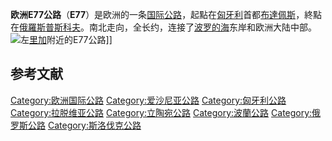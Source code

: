 {{Infobox road2
| country = EUR
| type    = E
| route   = 77
| map        = E77 route.svg
| direction_a = 北
| terminus_a = 俄罗斯[[普斯科夫|普斯科夫]]
| junction   = 
| direction_b = 南
| terminus_b = 匈牙利[[布達佩斯|布達佩斯]]
| countries  = [[俄罗斯|俄罗斯]]、[[爱沙尼亚|爱沙尼亚]]、[[拉脱维亚|拉脱维亚]]、[[立陶宛|立陶宛]]、[[波兰|波兰]]、[[斯洛伐克|斯洛伐克]]、[[匈牙利|匈牙利]]
}}

{{unreferenced|time=2017-11-19T10:51:57+00:00}}
'''欧洲E77公路'''（'''E77'''）是欧洲的一条[[欧洲国际公路|国际公路]]，起點在[[匈牙利|匈牙利]]首都[[布達佩斯|布達佩斯]]，終點在[[俄羅斯|俄羅斯]][[普斯科夫|普斯科夫]]。南北走向，全长约{{Convert|1690|km|mi|abbr=on}}，连接了[[波罗的海|波罗的海]]东岸和欧洲大陆中部。
[[File:A2-Bergi-Ped-Bridge.jpg|左]][[里加|里加]]附近的E77公路]]

==参考文献==
{{reflist}}
{{欧洲国际公路网}}
[[Category:欧洲国际公路|Category:欧洲国际公路]]
[[Category:爱沙尼亚公路|Category:爱沙尼亚公路]]
[[Category:匈牙利公路|Category:匈牙利公路]]
[[Category:拉脱维亚公路|Category:拉脱维亚公路]]
[[Category:立陶宛公路|Category:立陶宛公路]]
[[Category:波蘭公路|Category:波蘭公路]]
[[Category:俄罗斯公路|Category:俄罗斯公路]]
[[Category:斯洛伐克公路|Category:斯洛伐克公路]]